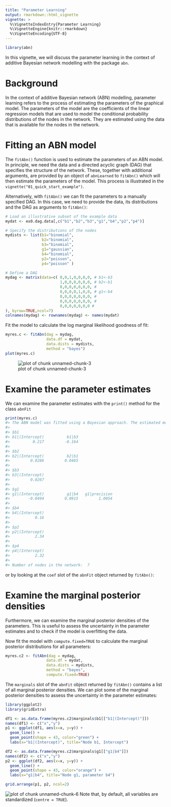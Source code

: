 ```yaml
---
title: "Parameter Learning"
output: rmarkdown::html_vignette
vignette: >
  %\VignetteIndexEntry{Parameter Learning}
  %\VignetteEngine{knitr::rmarkdown}
  %\VignetteEncoding{UTF-8}
---
```





``` r
library(abn)
```

In this vignette, we will discuss the parameter learning in the context of additive Bayesian network modelling with the package `abn`.

# Background

In the context of additive Bayesian network (ABN) modelling, parameter learning refers to the process of estimating the parameters of the graphical model.
The parameters of the model are the coefficients of the linear regression models that are used to model the conditional probability distributions of the nodes in the network.
They are estimated using the data that is available for the nodes in the network.

# Fitting an ABN model

The `fitAbn()` function is used to estimate the parameters of an ABN model.
In principle, we need the data and a directed acyclic graph (DAG) that specifies the structure of the network.
These, together with additional arguments, are provided by an object of `abnLearned` to `fitAbn()` which will then estimate the parameters of the model.
This process is illustrated in the `vignette("01_quick_start_example")`.

Alternatively, with `fitAbn()` we can fit the parameters to a manually specified DAG.
In this case, we need to provide the data, its distributions and the DAG as arguments to `fitAbn()`:


``` r
# Load an illustrative subset of the example data
mydat <- ex0.dag.data[,c("b1","b2","b3","g1","b4","p2","p4")]

# Specify the distributions of the nodes
mydists <- list(b1="binomial",
                b2="binomial",
                b3="binomial",
                g1="gaussian",
                b4="binomial",
                p2="poisson",
                p4="poisson" )

# Define a DAG
mydag <- matrix(data=c( 0,0,1,0,0,0,0, # b1<-b3
                        1,0,0,0,0,0,0, # b2<-b1
                        0,0,0,0,0,0,0, #
                        0,0,0,0,1,0,0, # g1<-b4
                        0,0,0,0,0,0,0, #
                        0,0,0,0,0,0,0, #
                        0,0,0,0,0,0,0 #
), byrow=TRUE,ncol=7)
colnames(mydag) <- rownames(mydag) <- names(mydat)
```

Fit the model to calculate the log marginal likelihood goodness of fit:


``` r
myres.c <- fitAbn(dag = mydag,
                  data.df = mydat,
                  data.dists = mydists,
                  method = "bayes")
plot(myres.c)
```

![plot of chunk unnamed-chunk-3](unnamed-chunk-3-1.png)

# Examine the parameter estimates

We can examine the parameter estimates with the `print()` method for the class `abnFit`


``` r
print(myres.c)
#> The ABN model was fitted using a Bayesian approach. The estimated modes (the highest posterior density values of the parameters) are:
#> 
#> $b1
#> b1|(Intercept)          b1|b3 
#>          0.217         -0.164 
#> 
#> $b2
#> b2|(Intercept)          b2|b1 
#>         0.0286         0.0465 
#> 
#> $b3
#> b3|(Intercept) 
#>         0.0267 
#> 
#> $g1
#> g1|(Intercept)          g1|b4   g1|precision 
#>        -0.0494         0.0915         1.0054 
#> 
#> $b4
#> b4|(Intercept) 
#>           0.16 
#> 
#> $p2
#> p2|(Intercept) 
#>           2.34 
#> 
#> $p4
#> p4|(Intercept) 
#>           2.32 
#> 
#> Number of nodes in the network:  7
```

or by looking at the `coef` slot of the `abnFit` object returned by `fitAbn()`:

# Examine the marginal posterior densities

Furthermore, we can examine the marginal posterior densities of the parameters.
This is useful to assess the uncertainty in the parameter estimates and to check if the model is overfitting the data.

Now fit the model with `compute.fixed=TRUE` to calculate the marginal posterior distributions for all parameters:


``` r
myres.c2 <- fitAbn(dag = mydag,
                  data.df = mydat,
                  data.dists = mydists,
                  method = "bayes",
                  compute.fixed=TRUE)
```

The `marginals` slot of the `abnFit` object returned by `fitAbn()` contains a list of all marginal posterior densities.
We can plot some of the marginal posterior densities to assess the uncertainty in the parameter estimates:


``` r
library(ggplot2)
library(gridExtra)

df1 <- as.data.frame(myres.c2$marginals$b1[["b1|(Intercept)"]])
names(df1) <- c("x","y")
p1 <- ggplot(df1, aes(x=x, y=y)) +
  geom_line() +
  geom_point(shape = 43, color="green") +
  labs(x="b1|(Intercept)", title="Node b1, Intercept")

df2 <- as.data.frame(myres.c2$marginals$g1[["g1|b4"]])
names(df2) <- c("x","y")
p2 <- ggplot(df2, aes(x=x, y=y)) +
  geom_line() +
  geom_point(shape = 43, color="orange") +
  labs(x="g1|b4", title="Node g1, parameter b4")

grid.arrange(p1, p2, ncol=2)
```

![plot of chunk unnamed-chunk-6](unnamed-chunk-6-1.png)
Note that, by default, all variables are standardized (`centre = TRUE`).
